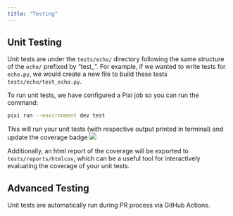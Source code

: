 ```yaml
---
title: "Testing"
---
```


## Unit Testing
Unit tests are under the `tests/echo/` directory following the same structure of the `echo/` prefixed by "test_". 
For example, if we wanted to write tests for `echo.py`, we would create a new file to build these tests
`tests/echo/test_echo.py`. 

To run unit tests, we have configured a Pixi job so you can run the command: 
```bash
pixi run --environment dev test
```

This will run your unit tests (with respective output printed in terminal) and update the coverage badge 
![](/assets/coverage.svg)

Additionally, an html report of the coverage will be exported to `tests/reports/htmlcov`, 
which can be a useful tool for interactively evaluating the coverage of your unit tests.

## Advanced Testing
Unit tests are automatically run during PR process via GitHub Actions.
